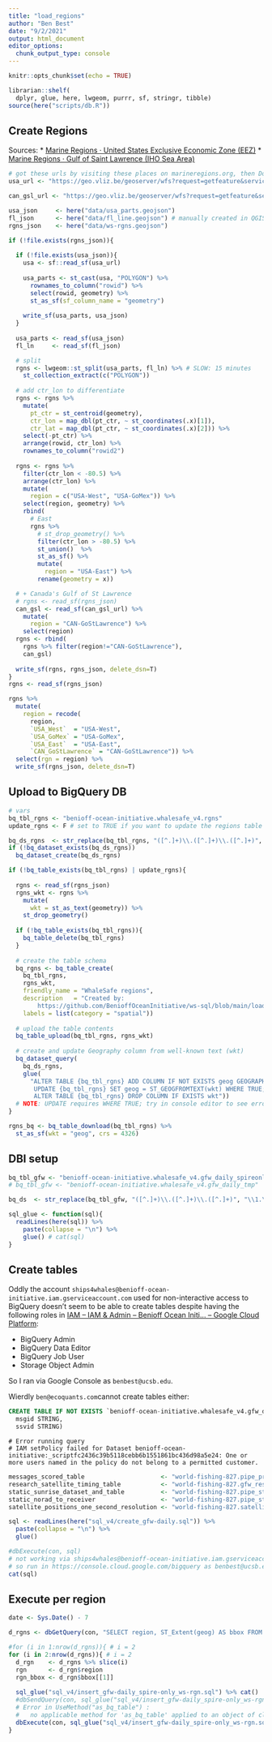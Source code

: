 ```yaml
---
title: "load_regions"
author: "Ben Best"
date: "9/2/2021"
output: html_document
editor_options: 
  chunk_output_type: console
---
```


```r
knitr::opts_chunk$set(echo = TRUE)
```

```r
librarian::shelf(
  dplyr, glue, here, lwgeom, purrr, sf, stringr, tibble)
source(here("scripts/db.R"))
```


## Create Regions

Sources:
* [Marine Regions · United States Exclusive Economic Zone (EEZ)](https://www.marineregions.org/gazetteer.php?p=details&id=8456)
* [Marine Regions · Gulf of Saint Lawrence (IHO Sea Area)](https://www.marineregions.org/gazetteer.php?p=details&id=4290)

```r
# got these urls by visiting these places on marineregions.org, then Download as JSON
usa_url <- "https://geo.vliz.be/geoserver/wfs?request=getfeature&service=wfs&version=1.1.0&typename=MarineRegions:eez&outputformat=json&filter=%3CPropertyIsEqualTo%3E%3CPropertyName%3Emrgid%3C%2FPropertyName%3E%3CLiteral%3E8456%3C%2FLiteral%3E%3C%2FPropertyIsEqualTo%3E"

can_gsl_url <- "https://geo.vliz.be/geoserver/wfs?request=getfeature&service=wfs&version=1.1.0&typename=MarineRegions:iho&outputformat=json&filter=%3CPropertyIsEqualTo%3E%3CPropertyName%3Eid%3C%2FPropertyName%3E%3CLiteral%3E24%3C%2FLiteral%3E%3C%2FPropertyIsEqualTo%3E"

usa_json     <- here("data/usa_parts.geojson")
fl_json      <- here("data/fl_line.geojson") # manually created in QGIS
rgns_json    <- here("data/ws-rgns.geojson")

if (!file.exists(rgns_json)){
  
  if (!file.exists(usa_json)){
    usa <- sf::read_sf(usa_url)
    
    usa_parts <- st_cast(usa, "POLYGON") %>% 
      rownames_to_column("rowid") %>% 
      select(rowid, geometry) %>% 
      st_as_sf(sf_column_name = "geometry")
    
    write_sf(usa_parts, usa_json)
  }
  
  usa_parts <- read_sf(usa_json)
  fl_ln     <- read_sf(fl_json)

  # split
  rgns <- lwgeom::st_split(usa_parts, fl_ln) %>% # SLOW: 15 minutes
    st_collection_extract(c("POLYGON"))
  
  # add ctr_lon to differentiate
  rgns <- rgns %>% 
    mutate(
      pt_ctr = st_centroid(geometry),
      ctr_lon = map_dbl(pt_ctr, ~ st_coordinates(.x)[1]),
      ctr_lat = map_dbl(pt_ctr, ~ st_coordinates(.x)[2])) %>% 
    select(-pt_ctr) %>% 
    arrange(rowid, ctr_lon) %>% 
    rownames_to_column("rowid2")
  
  rgns <- rgns %>% 
    filter(ctr_lon < -80.5) %>% 
    arrange(ctr_lon) %>% 
    mutate(
      region = c("USA-West", "USA-GoMex")) %>% 
    select(region, geometry) %>% 
    rbind(
      # East
      rgns %>% 
        # st_drop_geometry() %>% 
        filter(ctr_lon > -80.5) %>% 
        st_union()  %>% 
        st_as_sf() %>% 
        mutate(
          region = "USA-East") %>% 
        rename(geometry = x))

  # + Canada's Gulf of St Lawrence
  # rgns <- read_sf(rgns_json)
  can_gsl <- read_sf(can_gsl_url) %>%
    mutate(
      region = "CAN-GoStLawrence") %>% 
    select(region)
  rgns <- rbind(
    rgns %>% filter(region!="CAN-GoStLawrence"),
    can_gsl)
  
  write_sf(rgns, rgns_json, delete_dsn=T)
}
rgns <- read_sf(rgns_json)

rgns %>% 
  mutate(
    region = recode(
      region, 
      `USA_West`  = "USA-West",
      `USA_GoMex` = "USA-GoMex",
      `USA_East`  = "USA-East",
      `CAN_GoStLawrence` = "CAN-GoStLawrence")) %>% 
  select(rgn = region) %>% 
  write_sf(rgns_json, delete_dsn=T)
```

## Upload to BigQuery DB

```r
# vars
bq_tbl_rgns <- "benioff-ocean-initiative.whalesafe_v4.rgns"
update_rgns <- F # set to TRUE if you want to update the regions table

bq_ds_rgns  <- str_replace(bq_tbl_rgns, "([^.]+)\\.([^.]+)\\.([^.]+)", "\\1.\\2")
if (!bq_dataset_exists(bq_ds_rgns))
  bq_dataset_create(bq_ds_rgns)

if (!bq_table_exists(bq_tbl_rgns) | update_rgns){
  
  rgns <- read_sf(rgns_json)
  rgns_wkt <- rgns %>% 
    mutate(
      wkt = st_as_text(geometry)) %>% 
    st_drop_geometry()
  
  if (!bq_table_exists(bq_tbl_rgns)){
    bq_table_delete(bq_tbl_rgns)
  }
    
  # create the table schema
  bq_rgns <- bq_table_create(
    bq_tbl_rgns,
    rgns_wkt,
    friendly_name = "WhaleSafe regions",
    description   = "Created by:
        https://github.com/BenioffOceanInitiative/ws-sql/blob/main/load_regions.Rmd",
    labels = list(category = "spatial"))
  
  # upload the table contents
  bq_table_upload(bq_tbl_rgns, rgns_wkt)
  
  # create and update Geography column from well-known text (wkt)
  bq_dataset_query(
    bq_ds_rgns,
    glue(
      "ALTER TABLE {bq_tbl_rgns} ADD COLUMN IF NOT EXISTS geog GEOGRAPHY;
       UPDATE {bq_tbl_rgns} SET geog = ST_GEOGFROMTEXT(wkt) WHERE TRUE;
       ALTER TABLE {bq_tbl_rgns} DROP COLUMN IF EXISTS wkt"))
  # NOTE: UPDATE requires WHERE TRUE; try in console editor to see errors
}

rgns_bq <- bq_table_download(bq_tbl_rgns) %>% 
  st_as_sf(wkt = "geog", crs = 4326)
```

## DBI setup


```r
bq_tbl_gfw <- "benioff-ocean-initiative.whalesafe_v4.gfw_daily_spireonly"
# bq_tbl_gfw <- "benioff-ocean-initiative.whalesafe_v4.gfw_daily_tmp"

bq_ds  <- str_replace(bq_tbl_gfw, "([^.]+)\\.([^.]+)\\.([^.]+)", "\\1.\\2")

sql_glue <- function(sql){
  readLines(here(sql)) %>% 
    paste(collapse = "\n") %>% 
    glue() # cat(sql)
}
```


## Create tables

Oddly the account `ships4whales@benioff-ocean-initiative.iam.gserviceaccount.com` used for non-interactive access to BigQuery doesn't seem to be able to create tables despite having the following roles in [IAM – IAM & Admin – Benioff Ocean Initi… – Google Cloud Platform](https://console.cloud.google.com/iam-admin/iam?referrer=search&authuser=1&project=benioff-ocean-initiative):

- BigQuery Admin
- BigQuery Data Editor
- BigQuery Job User
- Storage Object Admin

So I ran via Google Console as `benbest@ucsb.edu`.

Wierdly `ben@ecoquants.com`cannot create tables either:

```sql
CREATE TABLE IF NOT EXISTS `benioff-ocean-initiative.whalesafe_v4.gfw_daily_spireonly` (
  msgid STRING,
  ssvid STRING)
```

```
# Error running query
# IAM setPolicy failed for Dataset benioff-ocean-initiative:_scriptfc2436c39b5118cebb6b1551861bc436d98a5e24: One or more users named in the policy do not belong to a permitted customer.
```

```r
messages_scored_table                     <- "world-fishing-827.pipe_production_v20201001.messages_scored_"
research_satellite_timing_table           <- "world-fishing-827.gfw_research.pipe_v20201001_satellite_timing"
static_sunrise_dataset_and_table          <- "world-fishing-827.pipe_static.sunrise"
static_norad_to_receiver                  <- "world-fishing-827.pipe_static.norad_to_receiver_v20200127"
satellite_positions_one_second_resolution <- "world-fishing-827.satellite_positions_v20190208.satellite_positions_one_second_resolution_"

sql <- readLines(here("sql_v4/create_gfw-daily.sql")) %>%
  paste(collapse = "\n") %>%
  glue()

#dbExecute(con, sql)
# not working via ships4whales@benioff-ocean-initiative.iam.gserviceaccount.com
# so run in https://console.cloud.google.com/bigquery as benbest@ucsb.edu
cat(sql)
```


## Execute per region

```r
date <- Sys.Date() - 7

d_rgns <- dbGetQuery(con, "SELECT region, ST_Extent(geog) AS bbox FROM regions GROUP BY region")

#for (i in 1:nrow(d_rgns)){ # i = 2
for (i in 2:nrow(d_rgns)){ # i = 2
  d_rgn    <- d_rgns %>% slice(i)
  rgn      <- d_rgn$region
  rgn_bbox <- d_rgn$bbox[[1]]
  
  sql_glue("sql_v4/insert_gfw-daily_spire-only_ws-rgn.sql") %>% cat()
  #dbSendQuery(con, sql_glue("sql_v4/insert_gfw-daily_spire-only_ws-rgn.sql"))
  # Error in UseMethod("as_bq_table") : 
  #   no applicable method for 'as_bq_table' applied to an object of class "NULL"
  dbExecute(con, sql_glue("sql_v4/insert_gfw-daily_spire-only_ws-rgn.sql"))
}
```

